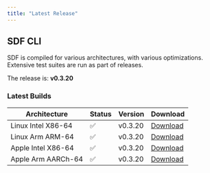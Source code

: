 ```yaml
---
title: "Latest Release" 
---
```


## SDF CLI

SDF is compiled for various architectures, with various optimizations. Extensive
test suites are run as part of releases.

The  release is: **v0.3.20**

### Latest Builds

| Architecture           | Status | Version | Download |
| ---------------------- | ------ | ------- | -------- |
| Linux Intel X86-64     |   ✅   | v0.3.20  | [Download](https://cdn.sdf.com/releases/download/sdf-v0.3.20-x86_64-unknown-linux-musl.tar.gz) |
| Linux Arm ARM-64       |   ✅   | v0.3.20  | [Download](https://cdn.sdf.com/releases/download/sdf-v0.3.20-arm-unknown-linux-gnueabihf.tar.gz) |
| Apple Intel X86-64     |   ✅   | v0.3.20  | [Download](https://cdn.sdf.com/releases/download/sdf-v0.3.20-x86_64-apple-darwin.tar.gz) |
| Apple Arm AARCh-64     |   ✅   | v0.3.20  | [Download](https://cdn.sdf.com/releases/download/sdf-v0.3.20-aarch64-apple-darwin.tar.gz) |
